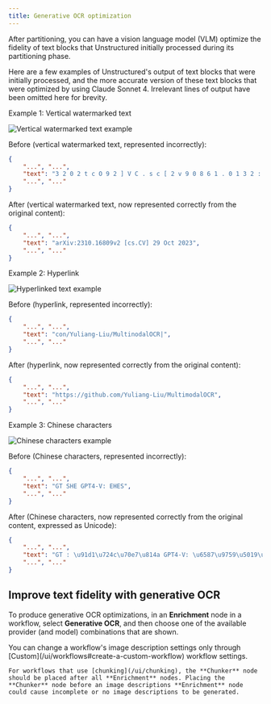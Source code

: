 ```yaml
---
title: Generative OCR optimization
---
```


After partitioning, you can have a vision language model (VLM) optimize the fidelity of text blocks that Unstructured 
initially processed during its partitioning phase. 

Here are a few examples of Unstructured's output of text blocks that were initially processed, and the more accurate 
version of these text blocks that were optimized by using Claude Sonnet 4. Irrelevant lines of output have been omitted here for brevity. 

Example 1: Vertical watermarked text

![Vertical watermarked text example](/img/ui/enriching/generative-ocr-watermark.png)

Before (vertical watermarked text, represented incorrectly):

```json
{
    "...", "...",
    "text": "3 2 0 2 t c O 9 2 ] V C . s c [ 2 v 9 0 8 6 1 . 0 1 3 2 : v i X r",
    "...", "..."
}
```

After (vertical watermarked text, now represented correctly from the original content):

```json
{
    "...", "...",
    "text": "arXiv:2310.16809v2 [cs.CV] 29 Oct 2023",
    "...", "..."
}
```

Example 2: Hyperlink

![Hyperlinked text example](/img/ui/enriching/generative-ocr-hyperlink.png)

Before (hyperlink, represented incorrectly):

```json
{
    "...", "...",
    "text": "con/Yuliang-Liu/MultinodalOCR|",
    "...", "..."
}
```

After (hyperlink, now represented correctly from the original content):

```json
{
    "...", "...",
    "text": "https://github.com/Yuliang-Liu/MultimodalOCR",
    "...", "..."
}
```

Example 3: Chinese characters

![Chinese characters example](/img/ui/enriching/generative-ocr-image.png)

Before (Chinese characters, represented incorrectly):

```json
{
    "...", "...",
    "text": "GT SHE GPT4-V: EHES",
    "...", "..."
}
```

After (Chinese characters, now represented correctly from the original content, expressed as Unicode):

```json
{
    "...", "...",
    "text": "GT : \u91d1\u724c\u70e7\u814a GPT4-V: \u6587\u9759\u5019\u9e1f",
    "...", "..."
}
```

## Improve text fidelity with generative OCR


To produce generative OCR optimizations, in an **Enrichment** node in a workflow, select **Generative OCR**, and then choose one of the available provider (and model) combinations that are shown.

<Note>
    You can change a workflow's image description settings only through [Custom](/ui/workflows#create-a-custom-workflow) workflow settings.

    For workflows that use [chunking](/ui/chunking), the **Chunker** node should be placed after all **Enrichment** nodes. Placing the 
    **Chunker** node before an image descriptions **Enrichment** node could cause incomplete or no image descriptions to be generated.
</Note>

<EnrichmentOCRHiResOnly />
